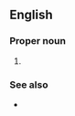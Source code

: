 ==English==

===Proper noun===
{{en-proper noun}}

# {{lb|en|military|US}} {{initialism of|{{w|Uniform Code of Military Justice}}|lang=en}}

===See also===
* {{pedialite}}